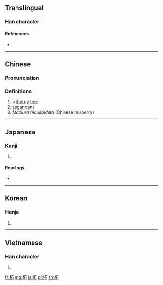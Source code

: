 ==Translingual==

===Han character===
{{Han char|rn=75|rad=木|as=05|sn=9|four=4196<sub>0</sub>|canj=木一口 (DMR)|ids=⿰[[木]][[石]]}}

====References====
* {{Han ref|kx=0519.090|dkj=14626|dj=0907.070|hdz=21180.020|uh=67D8|ud=26584|bh=CF43|bd=53059}}

----

==Chinese==
{{zh-forms}}

===Pronunciation===
{{zh-pron
|m=zhè
|c=ze3
|mc=y
|oc=y
|ma=
|cat=n,pn
}}

===Definitions===
# a [[thorny]] [[tree]]
# [[sugar cane]]
# ''[[w:Maclura tricuspidata|Maclura tricuspidata]]'' (Chinese [[mulberry]])

----

==Japanese==

===Kanji===
{{ja-kanji|grade=|rs=木05}}

# {{defn|lang=ja|sort=木05}}

====Readings====
* {{ja-readings|on=[[しゃ]] (sha)|kun=[[やまぐわ]] (yamaguwa), [[つげ]] (tsuge), [[つみ]] (tsumi)}}

----

==Korean==

===Hanja===
{{ko-hanja|hangeul=자|eumhun=|rv=ja|mr=cha|y=ca}}

# {{defn|lang=ko|sort=木05}}

----

==Vietnamese==

===Han character===
{{vi-hantu|[[rú]], [[giá]], [[chá]]|rs=木05}}

# {{defn|lang=vi|sort=木05}}

[[fr:柘]]
[[mg:柘]]
[[ja:柘]]
[[pl:柘]]
[[zh:柘]]